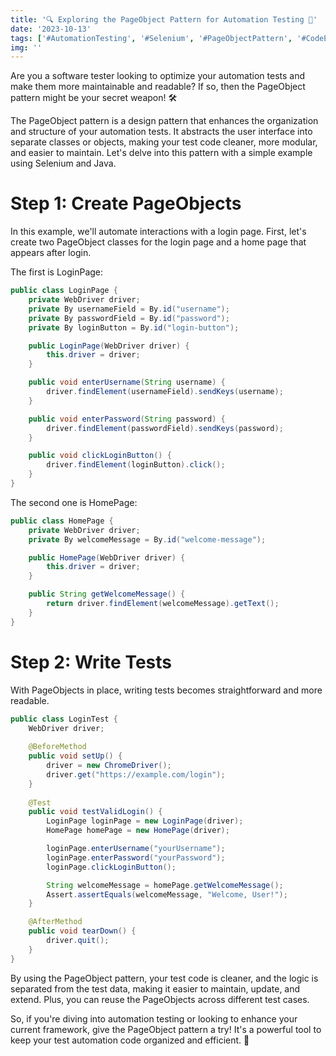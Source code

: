 ```yaml
---
title: '🔍 Exploring the PageObject Pattern for Automation Testing 🤖'
date: '2023-10-13'
tags: ['#AutomationTesting', '#Selenium', '#PageObjectPattern', '#CodeExamples', '#QualityAssurance']
img: ''
---
```


Are you a software tester looking to optimize your automation tests and make them more maintainable and readable? If so, then the PageObject pattern might be your secret weapon! 🛠️

The PageObject pattern is a design pattern that enhances the organization and structure of your automation tests. It abstracts the user interface into separate classes or objects, making your test code cleaner, more modular, and easier to maintain. Let's delve into this pattern with a simple example using Selenium and Java.

# Step 1: Create PageObjects

In this example, we'll automate interactions with a login page. First, let's create two PageObject classes for the login page and a home page that appears after login.

The first is LoginPage:

```java:LoginPage.java
public class LoginPage {
    private WebDriver driver;
    private By usernameField = By.id("username");
    private By passwordField = By.id("password");
    private By loginButton = By.id("login-button");

    public LoginPage(WebDriver driver) {
        this.driver = driver;
    }

    public void enterUsername(String username) {
        driver.findElement(usernameField).sendKeys(username);
    }

    public void enterPassword(String password) {
        driver.findElement(passwordField).sendKeys(password);
    }

    public void clickLoginButton() {
        driver.findElement(loginButton).click();
    }
}
```

The second one is HomePage:

```java:HomePage.java
public class HomePage {
    private WebDriver driver;
    private By welcomeMessage = By.id("welcome-message");

    public HomePage(WebDriver driver) {
        this.driver = driver;
    }

    public String getWelcomeMessage() {
        return driver.findElement(welcomeMessage).getText();
    }
}
```

# Step 2: Write Tests

With PageObjects in place, writing tests becomes straightforward and more readable.

```java:MyFirstTest.java
public class LoginTest {
    WebDriver driver;
    
    @BeforeMethod
    public void setUp() {
        driver = new ChromeDriver();
        driver.get("https://example.com/login");
    }
    
    @Test
    public void testValidLogin() {
        LoginPage loginPage = new LoginPage(driver);
        HomePage homePage = new HomePage(driver);

        loginPage.enterUsername("yourUsername");
        loginPage.enterPassword("yourPassword");
        loginPage.clickLoginButton();

        String welcomeMessage = homePage.getWelcomeMessage();
        Assert.assertEquals(welcomeMessage, "Welcome, User!");
    }

    @AfterMethod
    public void tearDown() {
        driver.quit();
    }
}
```

By using the PageObject pattern, your test code is cleaner, and the logic is separated from the test data, making it easier to maintain, update, and extend. Plus, you can reuse the PageObjects across different test cases.

So, if you're diving into automation testing or looking to enhance your current framework, give the PageObject pattern a try! It's a powerful tool to keep your test automation code organized and efficient. 🚀